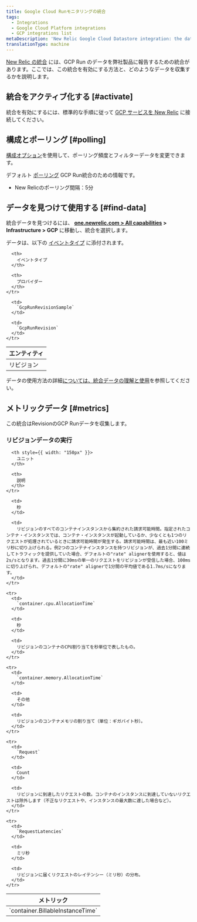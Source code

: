 ```yaml
---
title: Google Cloud Runモニタリングの統合
tags:
  - Integrations
  - Google Cloud Platform integrations
  - GCP integrations list
metaDescription: 'New Relic Google Cloud Datastore integration: the data it reports and how to enable it.'
translationType: machine
---
```


[New Relic の統合](/docs/infrastructure/integrations-getting-started/getting-started/introduction-infrastructure-integrations) には、GCP Run のデータを弊社製品に報告するための統合があります。ここでは、この統合を有効にする方法と、どのようなデータを収集するかを説明します。

## 統合をアクティブ化する [#activate]

統合を有効にするには、標準的な手順に従って [GCP サービスを New Relic](/docs/connect-google-cloud-platform-services-infrastructure) に接続してください。

## 構成とポーリング [#polling]

[構成オプション](/docs/integrations/new-relic-integrations/getting-started/configure-polling-frequency-data-collection-cloud-integrations)を使用して、ポーリング頻度とフィルターデータを変更できます。

デフォルト [ポーリング](/docs/integrations/google-cloud-platform-integrations/getting-started/polling-intervals-gcp-integrations) GCP Run統合のための情報です。

* New Relicのポーリング間隔：5分

## データを見つけて使用する [#find-data]

統合データを見つけるには、 **[one.newrelic.com > All capabilities](https://one.newrelic.com/all-capabilities) > Infrastructure > GCP** に移動し、統合を選択します。

データは、以下の [イベントタイプ](/docs/data-apis/understand-data/new-relic-data-types/#event-data) に添付されます。

<table>
  <thead>
    <tr>
      <th>
        エンティティ
      </th>

      <th>
        イベントタイプ
      </th>

      <th>
        プロバイダー
      </th>
    </tr>
  </thead>

  <tbody>
    <tr>
      <td>
        リビジョン
      </td>

      <td>
        `GcpRunRevisionSample`
      </td>

      <td>
        `GcpRunRevision`
      </td>
    </tr>
  </tbody>
</table>

データの使用方法の詳細[については、統合データの理解と使用](/docs/infrastructure/integrations/find-use-infrastructure-integration-data)を参照してください。

## メトリックデータ [#metrics]

この統合はRevisionのGCP Runデータを収集します。

### リビジョンデータの実行

<table>
  <thead>
    <tr>
      <th style={{ width: "275px" }}>
        メトリック
      </th>

      <th style={{ width: "150px" }}>
        ユニット
      </th>

      <th>
        説明
      </th>
    </tr>
  </thead>

  <tbody>
    <tr>
      <td>
        `container.BillableInstanceTime`
      </td>

      <td>
        秒
      </td>

      <td>
        リビジョンのすべてのコンテナインスタンスから集約された請求可能時間。指定されたコンテナ・インスタンスでは、コンテナ・インスタンスが起動しているか、少なくとも1つのリクエストが処理されているときに請求可能時間が発生する。請求可能時間は、最も近い100ミリ秒に切り上げられる。例2つのコンテナインスタンスを持つリビジョンが、過去1分間に連続してトラフィックを提供していた場合、デフォルトの"rate" alignerを使用すると、値は2s/sとなります。過去1分間に30msの単一のリクエストをリビジョンが受信した場合、100msに切り上げられ、デフォルトの"rate" alignerで1分間の平均値である1.7ms/sになります。
      </td>
    </tr>

    <tr>
      <td>
        `container.cpu.AllocationTime`
      </td>

      <td>
        秒
      </td>

      <td>
        リビジョンのコンテナのCPU割り当てを秒単位で表したもの。
      </td>
    </tr>

    <tr>
      <td>
        `container.memory.AllocationTime`
      </td>

      <td>
        その他
      </td>

      <td>
        リビジョンのコンテナメモリの割り当て（単位：ギガバイト秒）。
      </td>
    </tr>

    <tr>
      <td>
        `Request`
      </td>

      <td>
        Count
      </td>

      <td>
        リビジョンに到達したリクエストの数。コンテナのインスタンスに到達していないリクエストは除外します（不正なリクエストや、インスタンスの最大数に達した場合など）。
      </td>
    </tr>

    <tr>
      <td>
        `RequestLatencies`
      </td>

      <td>
        ミリ秒
      </td>

      <td>
        リビジョンに届くリクエストのレイテンシー（ミリ秒）の分布。
      </td>
    </tr>
  </tbody>
</table>